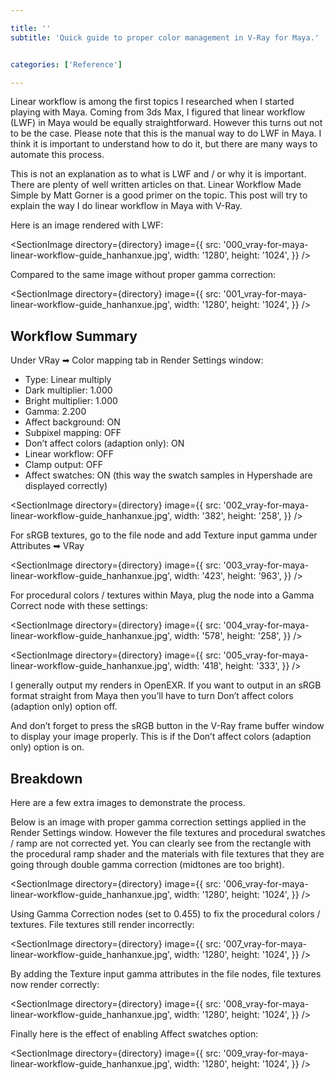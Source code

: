 ```yaml
---

title: ''
subtitle: 'Quick guide to proper color management in V-Ray for Maya.'


categories: ['Reference']

---
```







Linear workflow is among the first topics I researched when I started playing with Maya. Coming from 3ds Max, I figured that linear workflow (LWF) in Maya would be equally straightforward. However this turns out not to be the case. Please note that this is the manual way to do LWF in Maya. I think it is important to understand how to do it, but there are many ways to automate this process.

This is not an explanation as to what is LWF and / or why it is important. There are plenty of well written articles on that. Linear Workflow Made Simple by Matt Gorner is a good primer on the topic. This post will try to explain the way I do linear workflow in Maya with V-Ray.

Here is an image rendered with LWF:


<SectionImage
directory={directory}
image={{
    src: '000_vray-for-maya-linear-workflow-guide_hanhanxue.jpg',
    width: '1280',
    height: '1024',
}}
/>


Compared to the same image without proper gamma correction:


<SectionImage
directory={directory}
image={{
    src: '001_vray-for-maya-linear-workflow-guide_hanhanxue.jpg',
    width: '1280',
    height: '1024',
}}
/>

## Workflow Summary

Under VRay ➡ Color mapping tab in Render Settings window:

- Type: Linear multiply
- Dark multiplier: 1.000
- Bright multiplier: 1.000
- Gamma: 2.200
- Affect background: ON
- Subpixel mapping: OFF
- Don’t affect colors (adaption only): ON
- Linear workflow: OFF
- Clamp output: OFF
- Affect swatches: ON (this way the swatch samples in Hypershade are displayed correctly)


<SectionImage
directory={directory}
image={{
    src: '002_vray-for-maya-linear-workflow-guide_hanhanxue.jpg',
    width: '382',
    height: '258',
}}
/>


For sRGB textures, go to the file node and add Texture input gamma under Attributes ➡ VRay

<SectionImage
directory={directory}
image={{
    src: '003_vray-for-maya-linear-workflow-guide_hanhanxue.jpg',
    width: '423',
    height: '963',
}}
/>

For procedural colors / textures within Maya, plug the node into a Gamma Correct node with these settings:

<SectionImage
directory={directory}
image={{
    src: '004_vray-for-maya-linear-workflow-guide_hanhanxue.jpg',
    width: '578',
    height: '258',
}}
/>

<SectionImage
directory={directory}
image={{
    src: '005_vray-for-maya-linear-workflow-guide_hanhanxue.jpg',
    width: '418',
    height: '333',
}}
/>


I generally output my renders in OpenEXR. If you want to output in an sRGB format straight from Maya then you’ll have to turn Don’t affect colors (adaption only) option off.

And don’t forget to press the sRGB button in the V-Ray frame buffer window to display your image properly. This is if the Don’t affect colors (adaption only) option is on.

## Breakdown

Here are a few extra images to demonstrate the process.

Below is an image with proper gamma correction settings applied in the Render Settings window. However the file textures and procedural swatches / ramp are not corrected yet. You can clearly see from the rectangle with the procedural ramp shader and the materials with file textures that they are going through double gamma correction (midtones are too bright).

<SectionImage
directory={directory}
image={{
    src: '006_vray-for-maya-linear-workflow-guide_hanhanxue.jpg',
    width: '1280',
    height: '1024',
}}
/>


Using Gamma Correction nodes (set to 0.455) to fix the procedural colors / textures. File textures still render incorrectly:

<SectionImage
directory={directory}
image={{
    src: '007_vray-for-maya-linear-workflow-guide_hanhanxue.jpg',
    width: '1280',
    height: '1024',
}}
/>

By adding the Texture input gamma attributes in the file nodes, file textures now render correctly:

<SectionImage
directory={directory}
image={{
    src: '008_vray-for-maya-linear-workflow-guide_hanhanxue.jpg',
    width: '1280',
    height: '1024',
}}
/>

Finally here is the effect of enabling Affect swatches option:

<SectionImage
directory={directory}
image={{
    src: '009_vray-for-maya-linear-workflow-guide_hanhanxue.jpg',
    width: '1280',
    height: '1024',
}}
/>